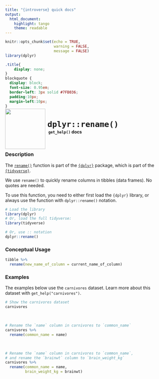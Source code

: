 ```yaml
---
title: "{introverse} quick docs"
output: 
  html_document:
    highlight: tango
    theme: readable
---
```



```r
knitr::opts_chunk$set(echo = TRUE, 
                      warning = FALSE, 
                      message = FALSE)
library(dplyr)
```

```css
.title{
    display: none;
}
blockquote {
  display: block;
  font-size: 0.95em;
  border-left: 3px solid #7FB036;
  padding:10px;
  margin-left:10px;
}
```

<div>
<br>
 <img src = "logo.png" style = "float:left;height:130px;margin-top:-30px;">
 <span style = "font-weight:bold;font-size:30px;"> 
  &nbsp;<code>dplyr::rename()</code>
 </span>
 <br>
 <b>&nbsp;&nbsp;&nbsp;<code>get_help()</code> docs</b>
</div>
<br>

### Description

The [`rename()`](https://dplyr.tidyverse.org/reference/rename.html) function is part of the [`{dplyr}`](https://dplyr.tidyverse.org/) package, which is part of the [`{tidyverse}`](https://www.tidyverse.org/).

We use `rename()` to quickly rename columns in tibbles (data frames). No quotes are needed.


<!-- Add the following if the topic is a function that does NOT come with base R, and uncomment/fill in the subsequent multiline HTML comment: -->
To use this function, you need to either first load the `{dplyr}` library, or always use the function with `dplyr::rename()` notation.

```r
# Load the library
library(dplyr)
# Or, load the full tidyverse:
library(tidyverse)

# Or, use :: notation
dplyr::rename()
```


### Conceptual Usage 

```r
tibble %>% 
  rename(new_name_of_column = current_name_of_column)
```

### Examples

The examples below use the `carnivores` dataset. Learn more about this dataset with `get_help("carnivores")`.

```r
# Show the carnivores dataset
carnivores
```

<br>

```r
# Rename the `name` column in carnivores to `common_name`
carnivores %>% 
  rename(common_name = name)
```

<br>  <!-- Do not delete the <br>, and make sure to keep the previous and following lines blank. -->


```r
# Rename the `name` column in carnivores to `common_name`, 
# and rename the `brainwt` column to `brain_weight_kg`
carnivores %>% 
  rename(common_name = name, 
         brain_weight_kg = brainwt)
```
